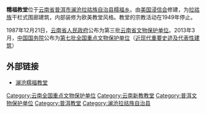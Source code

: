 {{文物保护单位
| 级别 = 全国
| 名称 = 糯福教堂
| 图片 = 
| 所在 = 云南省普洱市[[澜沧拉祜族自治县|澜沧拉祜族自治县]]
| 分类 = 近现代重要史迹及代表性建筑
| 时代 = 1921年
| 编号 = 7-1906-5-299
| 登录 = 2013年第七批
| 备注 ={{maplink|frame=yes|plain=yes|type=point|frame-lat=22.22123|frame-long=99.69755|zoom=18|coord={{coord|22.22123|99.69755}}}}
}}
'''糯福教堂'''位于[[云南省|云南省]][[普洱市|普洱市]][[澜沧拉祜族自治县|澜沧拉祜族自治县]][[糯福乡|糯福乡]]。由[[美国浸信会|美国浸信会]]修建，为[[拉祜族|拉祜族]]干栏式围廊建筑，内部装修为欧美教堂风格。教堂的宗教活动在1949年停止。		

1987年12月21日，[[云南省人民政府|云南省人民政府]]公布为第三批[[云南省文物保护单位|云南省文物保护单位]]。2013年3月，[[中华人民共和国国务院|中国国务院]]公布为[[第七批全国重点文物保护单位|第七批全国重点文物保护单位]]（[[第七批全国重点文物保护单位中的近现代重要史迹及代表性建筑|近现代重要史迹及代表性建筑]]）

== 外部链接 ==
*[https://web.archive.org/web/20160304102809/http://www.mzb.com.cn/html/Home/report/148964-1.htm 澜沧糯福教堂]
{{云南全国重点文物保护单位}}

{{DEFAULTSORT:N}}
[[Category:云南全国重点文物保护单位|Category:云南全国重点文物保护单位]]
[[Category:云南新教教堂|Category:云南新教教堂]]
[[Category:普洱文物保护单位|Category:普洱文物保护单位]]
[[Category:普洱教堂|Category:普洱教堂]]
[[Category:澜沧拉祜族自治县|Category:澜沧拉祜族自治县]]
